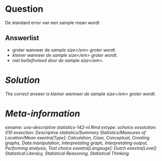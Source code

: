 Question
========

De standard error van een sample mean wordt

Answerlist
----------
* groter wanneer de <em>sample size<\/em> groter wordt.
* kleiner wanneer de <em>sample size<\/em> groter wordt.
* niet be\u00efnvloed door de <em>sample size<\/em>.

Solution
========

The correct answer is  kleiner wanneer de <em>sample size<\/em> groter wordt.

Meta-information
================
exname: uva-descriptive statistics-142-nl.Rmd
extype: schoice
exsolution: 010
exsection: Descriptive statistics/Summary Statistics/Measures of Location/Mean
exextra[Type]: Calculation, Case, Conceptual, Creating graphs, Data manipulation, Interpretating graph, Interpretating output, Performing analysis, Test choice
exextra[Langauge]: Dutch
exextra[Level]: Statistical Literacy, Statistical Reasoning, Statistical Thinking
